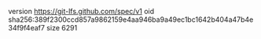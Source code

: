 version https://git-lfs.github.com/spec/v1
oid sha256:389f2300ccd857a9862159e4aa946ba9a49ec1bc1642b404a47b4e34f9f4eaf7
size 6291
